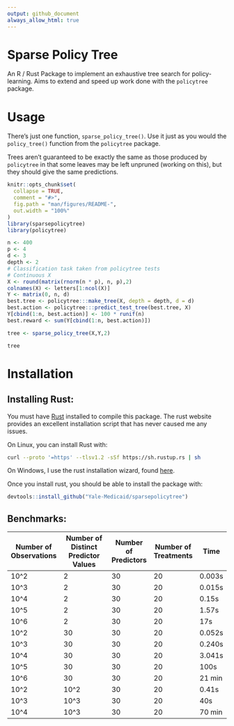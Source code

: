 ```yaml
---
output: github_document
always_allow_html: true
---
```


# Sparse Policy Tree

An R / Rust Package to implement an exhaustive tree search for
policy-learning. Aims to extend and speed up work done with the `policytree`
package.

# Usage

There's just one function, `sparse_policy_tree()`. Use it just as you would the
`policy_tree()` function from the `policytree` package.

Trees aren't guaranteed to be exactly the same as those produced by
`policytree` in that some leaves may be left unpruned (working on this), but
they should give the same predictions.

```r
knitr::opts_chunk$set(
  collapse = TRUE,
  comment = "#>",
  fig.path = "man/figures/README-",
  out.width = "100%"
)
library(sparsepolicytree)
library(policytree)
```

```r

n <- 400
p <- 4
d <- 3
depth <- 2
# Classification task taken from policytree tests
# Continuous X
X <- round(matrix(rnorm(n * p), n, p),2)
colnames(X) <- letters[1:ncol(X)]
Y <- matrix(0, n, d)
best.tree <- policytree:::make_tree(X, depth = depth, d = d)
best.action <- policytree:::predict_test_tree(best.tree, X)
Y[cbind(1:n, best.action)] <- 100 * runif(n)
best.reward <- sum(Y[cbind(1:n, best.action)])

tree <- sparse_policy_tree(X,Y,2)

tree

```

# Installation

## Installing Rust:

You must have [Rust](https://www.rust-lang.org/tools/install) installed to
compile this package. The rust website provides an excellent installation
script that has never caused me any issues.

On Linux, you can install Rust with:

```sh
curl --proto '=https' --tlsv1.2 -sSf https://sh.rustup.rs | sh
```

On Windows, I use the rust installation wizard, found
[here](https://forge.rust-lang.org/infra/other-installation-methods.html).

Once you install rust, you should be able to install the package with:

```r
devtools::install_github("Yale-Medicaid/sparsepolicytree")
```

## Benchmarks:

| Number of Observations | Number of Distinct Predictor Values |Number of Predictors| Number of Treatments | Time |
|------------------------|-------------------------------------|--------------------|----------------------|------|
| 10^2                   | 2                                   |30                  |20                    |0.003s|
| 10^3                   | 2                                   |30                  |20                    |0.015s|
| 10^4                   | 2                                   |30                  |20                    |0.15s |
| 10^5                   | 2                                   |30                  |20                    |1.57s |
| 10^6                   | 2                                   |30                  |20                    |17s   |
| 10^2                   | 30                                  |30                  |20                    |0.052s|
| 10^3                   | 30                                  |30                  |20                    |0.240s|
| 10^4                   | 30                                  |30                  |20                    |3.041s|
| 10^5                   | 30                                  |30                  |20                    |100s  |
| 10^6                   | 30                                  |30                  |20                    |21 min|
| 10^2                   | 10^2                                |30                  |20                    |0.41s |
| 10^3                   | 10^3                                |30                  |20                    |40s   |
| 10^4                   | 10^3                                |30                  |20                    |70 min|

